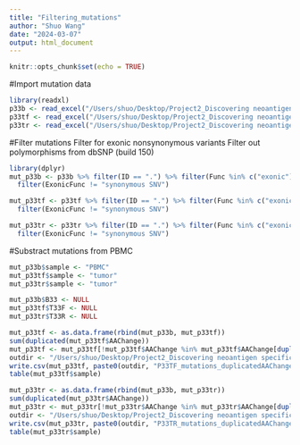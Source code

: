 ```yaml
---
title: "Filtering_mutations"
author: "Shuo Wang"
date: "2024-03-07"
output: html_document
---
```


```r
knitr::opts_chunk$set(echo = TRUE)
```

#Import mutation data
```r
library(readxl)
p33b <- read_excel("/Users/shuo/Desktop/Project2_Discovering neoantigen specificity of tumor reactive T cells/GlioblastomaCollaboration/Data/Mutations/Pt33/B33.GATK.snp.annovar.hg38_multianno.xlsx")
p33tf <- read_excel("/Users/shuo/Desktop/Project2_Discovering neoantigen specificity of tumor reactive T cells/GlioblastomaCollaboration/Data/Mutations/Pt33/T33F.GATK.snp.annovar.hg38_multianno.xlsx")
p33tr <- read_excel("/Users/shuo/Desktop/Project2_Discovering neoantigen specificity of tumor reactive T cells/GlioblastomaCollaboration/Data/Mutations/Pt33/T33R.GATK.snp.annovar.hg38_multianno.xlsx")
```

#Filter mutations
Filter for exonic nonsynonymous variants
Filter out polymorphisms from dbSNP (build 150)
```r
library(dplyr)
mut_p33b <- p33b %>% filter(ID == ".") %>% filter(Func %in% c("exonic")) %>%
  filter(ExonicFunc != "synonymous SNV")

mut_p33tf <- p33tf %>% filter(ID == ".") %>% filter(Func %in% c("exonic")) %>%
  filter(ExonicFunc != "synonymous SNV")

mut_p33tr <- p33tr %>% filter(ID == ".") %>% filter(Func %in% c("exonic")) %>%
  filter(ExonicFunc != "synonymous SNV")
```

#Substract mutations from PBMC
```r
mut_p33b$sample <- "PBMC"
mut_p33tf$sample <- "tumor"
mut_p33tr$sample <- "tumor"
```

```r
mut_p33b$B33 <- NULL
mut_p33tf$T33F <- NULL
mut_p33tr$T33R <- NULL
```

```r
mut_p33tf <- as.data.frame(rbind(mut_p33b, mut_p33tf))
sum(duplicated(mut_p33tf$AAChange))
mut_p33tf <- mut_p33tf[!mut_p33tf$AAChange %in% mut_p33tf$AAChange[duplicated(mut_p33tf$AAChange)], ]
outdir <- "/Users/shuo/Desktop/Project2_Discovering neoantigen specificity of tumor reactive T cells/GlioblastomaCollaboration/Data/Mutations/Pt33"
write.csv(mut_p33tf, paste0(outdir, "P33TF_mutations_duplicatedAAChange_removed.csv"))
table(mut_p33tf$sample)

mut_p33tr <- as.data.frame(rbind(mut_p33b, mut_p33tr))
sum(duplicated(mut_p33tr$AAChange))
mut_p33tr <- mut_p33tr[!mut_p33tr$AAChange %in% mut_p33tr$AAChange[duplicated(mut_p33tr$AAChange)], ]
outdir <- "/Users/shuo/Desktop/Project2_Discovering neoantigen specificity of tumor reactive T cells/GlioblastomaCollaboration/Data/Mutations/Pt33"
write.csv(mut_p33tr, paste0(outdir, "P33TR_mutations_duplicatedAAChange_removed.csv"))
table(mut_p33tr$sample)

```

